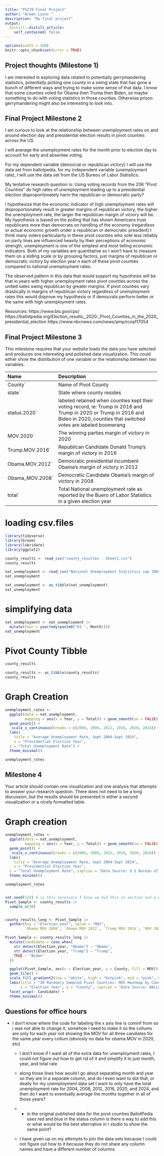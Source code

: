 ```yaml
---
title: "PS270 Final Project"
author: "Arwen Lyons "
description: "My final project"
output:
  distill::distill_article:
    self_contained: false
---
```


```r
options(width = 100)
knitr::opts_chunk$set(error = TRUE)
```

## Project thoughts (Milestone 1)

I am interested in exploring data related to potentially gerrymandering statistics, potentially picking one county in a swing state that has gone a bunch of different ways and trying to make some sense of that data. I know that some counties voted for Obama then Trump then Biden, so maybe something to do with voting statistics in those counties. Otherwise prison gerrymandering might also be interesting to look into. 


## Final Project Milestone 2

I am curious to look at the relationship between unemployment rates on and around election day and presidential election results in pivot counties across the US. 

I will average the unemployment rates for the month prior to election day to account for early and absentee voting. 

For my dependent variable (democrat or republican victory) I will use the data set from ballotpedia, for my independent variable (unemployment rate), I will use the data set from the US Bureou of Labor Statistics. 

My tentative research question is: Using voting records from the 206 "Pivot Counties" do high rates of unemployment leading up to a presidential election disproportionately harm the republican or democratic party? 

I hypothesize that the economic indicator of high unemployment rates will disproportionately result in greater margins of republican victory, the higher the unemployment rate, the larger the republican margin of victory will be. My hypothesis is based on the polling that has shown Americans trust republicans more than democrats on handling of the economy (regardless or actual economic growth under a republican or democratic president) I think many voters particularity in these pivot counties who vote less reliably on party lines are influenced heavily by their perceptions of economic strength, unemployment is one of the simplest and most telling economic indicators. Both of my variables are quantitative so I won't have to measure them on a sliding scale or by grouping factors, just margins of republican or democratic victory by election year n each of these pivot counties compared to national unemployment rates. 

The observed pattern in this data that would support my hypothesis will be that in years with higher unemployment rates pivot counties across the united sates swing republican by greater margins. If pivot counties vary drastically in margins of republican victory regardless of unemployment rates this would disprove my hypothesis or if democrats perform better or the same with high unemployment rates. 

Resources:
https://www.bls.gov/cps/
https://ballotpedia.org/Election_results,_2020:_Pivot_Counties_in_the_2020_presidential_election
https://www.nbcnews.com/news/amp/rcna117054


## Final Project Milestone 3
This milestone requires that your website loads the data you have selected and produces one interesting and polished data visualization. This could either show the distribution of one variable or the relationship between two variables.

 -------------------- ----------------------------------------------------------
 Name                 Description
 -------------------- ----------------------------------------------------------
`County`              Name of Pivot County 

`state`               State where county resides

`status.2020`         labeled retained when counties kept their voting record,
                      ie: Trump in 2016 and Trump in 2020 or Trump in 2016 and 
                      Biden in 2020, counties that switched votes are labeled
                      boomerang

`MOV.2020`            The winning parties margin of victory in 2020

`Trump.MOV.2016`      Republican Candidate Donald Trump's margin of victory in
                      2016

`Obama.MOV.2012`      Democratic presidential incumbent Obama's margin of 
                      victory in 2012

`Obama_MOV.2008`      Democratic Candidate Obama's margin of victory in 2008


`total`               Total National unemployment rate as reported by the Buero of
                      Labor Statistics in a given election year
 ------------------------------------------------------------------------------
 
# loading csv.files
```r
library(tidyverse)
library(broom)
library(lubridate)
library(ggplot2)

county_results <- read_csv("county_resultes - Sheet1.csv")
county_results

nat_unemployment <- read_csv("National Unemployment Statistics sep 2004 - sept 2024 - Sheet1.csv")
nat_unemployment


```



```r
nat_unemployment <- as_tibble(nat_unemployment)
nat_unemployment
```

# simplifying data
```r

nat_unemployment <- nat_unemployment |>
  mutate(Year = year(mdy(paste0("01 ", Month))))
nat_unemployment
```
# Pivot County Tibble
```r
county_results

county_results <- as_tibble(county_results) 
county_results
```

# Graph Creation
```r
unemployment_rates <- 
  ggplot(data = nat_unemployment,
         mapping = aes(x = Year, y = Total)) + geom_smooth(se = FALSE) +
  geom_point() + 
   scale_x_continuous(breaks = c(2004, 2008, 2012, 2016, 2020, 2024)) +
  labs(
    title = "Average Unemployment Rate, Sept 2004-Sept 2024",
    x = "Presidential Election Year",
  y = "Total Unemployment Rate") +
  theme_minimal()

unemployment_rates
```



## Milestone 4

Your article should contain one visualization and one analysis that attempts to answer your research question. There does not need to be a long discussion, but the results should be presented in either a second visualization or a nicely formatted table.

# Graph creation 
```r

unemployment_rates <- 
  ggplot(data = nat_unemployment,
         mapping = aes(x = Year, y = Total)) + geom_smooth(se = FALSE) +
  geom_point() + 
   scale_x_continuous(breaks = c(2004, 2008, 2012, 2016, 2020, 2024)) +
  labs(
    title = "Average Unemployment Rate, Sept 2004-Sept 2024",
    x = "Presidential Election Year",
  y = "Total Unemployment Rate", caption = "Data Source: U.S Bureau of Labor Statistics") +
  theme_minimal()

unemployment_rates


set.seed(123) # is this necessary I know we did this in section and a problem set so it is reproducible but IDK
Pivot_Sample <- county_results |>
  sample_n(30)  


county_results_long <- Pivot_Sample |>
  gather(key = "Election_year", value = "MOV", 
         `Obama MOV 2008`, `Obama MOV 2012`, `Trump MOV 2016`, `MOV 2020`)

Pivot_Sample <- county_results_long |>
  mutate(Candidate = case_when(
    str_detect(Election_year, "Obama") ~ "Obama",
    str_detect(Election_year, "Trump") ~ "Trump",
    TRUE ~ "Biden"
  ))

  ggplot(Pivot_Sample, aes(x = Election_year, y = County, fill = MOV)) +
  geom_tile() +
  scale_fill_gradient2(low = "white", high = "hotpink", mid = "pink", midpoint = 11, name = "Percent MOV ") +
  labs(title = "30 Randomly Sampled Pivot Counties: MOV Heatmap by Candidate",
       x = "Election Year", y = "County", caption = "Data Source: BALLOTPEDIA") + 
  facet_wrap(~ Candidate) + 
  theme_minimal()

```

## Questions for office hours 
- I don't know where the code for labeling the x axis line is cominf from so i was not able to change it, somehow I need to make it so the collums are only for each year not showing the MOV for all three candiates for the same year every collum (obviosly no data for obama MOV in 2020, etc)
  - I don't know if I want all of the extra data for unemployment rates, I could not figure out how to get rid of it and simplify it to just month, year, and total rate 
  
  - along those lines how would I go about separating month and year so they are in a separate column, and do I even want to dot that, or deally for my unemployment data set I want to only have the total unemployment rate for 2004, 2008, 2012, 2016, 2020, and 2024, and then do I want to eventually average the months together in all of those years? 
  
  - - in the original published data for the pivot counties BallotPedia uses red and blue in the status column is there a way to add this or what would be the best alternative in r studio to show the same point?
  
  - I have given up on my attempts to join the data sets because I could not figure out how to it because they do not share any column names and have a different number of columns 
  
